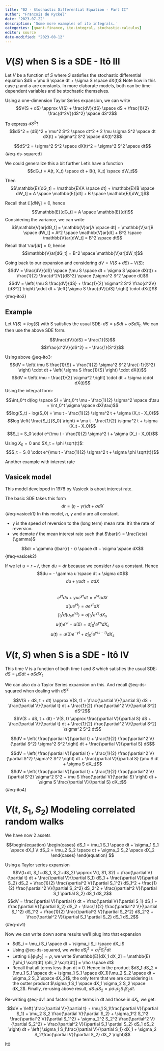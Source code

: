 ```yaml
---
title: "02 - Stochastic Differential Equation - Part II"
author: "Francois de Ryckel"
date: "2023-07-22"
description: 'Some more examples of ito integrals.'
categories: [quant-finance, ito-integral, stochastic-calculus]
editor: source
date-modified: "2023-08-12"
---
```



# $V(S)$ when S is a SDE - Itô III 

Let $V$ be a function of $S$ where $S$ satisfies the stochastic differential equation $dS = \mu S \space dt + \sigma S \space dX(t)$ Note how in this case $\mu$ and $\sigma$ are constants.  In more elaborate models, both can be time-dependent variables and be stochastic themselves. 

Using a one-dimension Taylor Series expansion, we can write $$V(S + dS) \approx V(S) + \frac{dV}{dS} \space dS + \frac{1}{2} \frac{d^2V}{dS^2} \space dS^2$$ 

To express $dS^2$? 
$$dS^2 = (dS)^2 = \mu^2 S^2 \space dt^2 + 2 \mu \sigma S^2  \space dt dX(t) + \sigma^2 S^2 \space dX(t)^2$$ 

$$dS^2 = \sigma^2 S^2 \space dX(t)^2 = \sigma^2 S^2 \space dt$$ {#eq-ds-squared}

::: {.callout-tip}
We could generalize this a bit further
Let's have a function $$dG_t = A(t, X_t) \space dt + B(t, X_t) \space dW_t$$ 

Then $$\mathbb{E}[dG_t] = \mathbb{E}[A \space dt] + \mathbb{E}[B \space dW_t] = A \space \mathbb{E}[dt] + B \space \mathbb{E}[dW_t]$$ 

Recall that $\mathbb{E}[dW_t] = 0$, hence
$$\mathbb{E}[dG_t] = A \space \mathbb{E}[dt]$$ 
Considering the variance, we can write 
$$\mathbb{V}ar[dG_t] = \mathbb{V}ar[A \space dt] + \mathbb{V}ar[B \space dW_t] = A^2 \space \mathbb{V}ar[dt] + B^2 \space \mathbb{V}ar[dW_t] = B^2 \space dt$$ 
Recall that $\mathbb{V}ar[dt] = 0$, hence
$$\mathbb{V}ar[dG_t] = B^2 \space \mathbb{V}ar[dW_t]$$ 


:::

Going back to our expansion and considering $dV = V(S+dS) - V(S)$: 
$$dV = \frac{dV}{dS} \space (\mu S \space dt + \sigma S \space dX(t)) + \frac{1}{2} \frac{d^2V}{dS^2} \space (\sigma^2 S^2 \space dt)$$
$$dV = \left( \mu S \frac{dV}{dS} + \frac{1}{2} \sigma^2 S^2 \frac{d^2V}{dS^2} \right) \cdot dt + \left( \sigma S \frac{dV}{dS} \right) \cdot dX(t)$$ {#eq-ito3}

::: {.callout-note}

# Example 

Let $V(S) = log(S)$ with S satisfies the usual SDE: $dS = \mu S dt + \sigma S dX_t$. We can then use the above SDE form. 

$$\frac{dV}{dS} = \frac{1}{S}$$
$$\frac{d^2V}{dS^2} = - \frac{1}{S^2}$$

Using above @eq-ito3: 
$$dV = \left( \mu S \frac{1}{S} + \frac{1}{2} \sigma^2 S^2 \frac{-1}{S^2} \right) \cdot dt + \left( \sigma S \frac{1}{S} \right) \cdot dX(t)$$
$$dV = \left( \mu - \frac{1}{2} \sigma^2  \right) \cdot dt + \sigma  \cdot dX(t)$$
Using the integral form: 

$$\int_0^t d(log \space S) = \int_0^t \mu - \frac{1}{2} \sigma^2 \space d\tau + \int_0^t \sigma \space dX(\tau)$$ 
$$log(S_t) - log(S_0) = \mu t - \frac{1}{2} \sigma^2 t + \sigma (X_t - X_0)$$ 
$$log \left( \frac{S_t}{S_0} \right) = \mu t - \frac{1}{2} \sigma^2 t + \sigma (X_t - X_0)$$ 
$$S_t = S_0 \cdot e^{\mu t - \frac{1}{2} \sigma^2 t + \sigma (X_t - X_0)}$$ 

Using $X_0 = 0$ and $X_t = \phi \sqrt{t}$: 
$$S_t = S_0 \cdot e^{\mu t - \frac{1}{2} \sigma^2 t + \sigma \phi \sqrt{t}}$$

:::

Another example with interest rate 

::: {.callout-note}

# Vasicek model 

This model developed in 1978 by Vasicek is about interest rate. 

The basic SDE takes this form $$dr = (\eta - \gamma r) dt + \sigma dX$$ {#eq-vasicek1}  In this model, $\eta$, $\gamma$ and $\sigma$ are all constant.  

* $\gamma$ is the speed of reversion to the (long term) mean rate.  It's the rate of reversion. 
* we demote $\bar{r}$ the mean interest rate such that $\bar{r} = \frac{\eta}{\gamma}$

$$dr = \gamma (\bar{r} - r) \space dt + \sigma \space dX$$ {#eq-vasicek2}

If we let $u = r - \bar{r}$, then $du = dr$ because we consider $\bar{r}$ as a constant. Hence 
$$du = - \gamma u \space dt + \sigma dX$$
$$du + \gamma u dt = \sigma dX$$  
$$e^{\gamma t} du + \gamma u e^{\gamma t} dt = e^{\gamma t} \sigma dX$$
$$d(u e^{\gamma t}) = \sigma e^{\gamma t} dX$$
$$\int_0^t d(u_s e^{\gamma s}) = \sigma \int_0^t e^{\gamma s} dX_s$$ 
$$u(t) e^{\gamma t} - u(0) = \sigma \int_0^t e^{\gamma s} dX_s$$ 
$$u(t) = u(0) e^{-\gamma t} +  \sigma \int_0^t e^{\gamma (s - t)} dX_s$$

:::

# $V(t, S)$ when S is a SDE - Itô IV 

This time $V$ is a function of both time $t$ and $S$ which satisfies the usual SDE: $dS = \mu S dt + \sigma S dX_t$

We can also do a Taylor Series expansion on this.  And recall @eq-ds-squared when dealing with $dS^2$

$$V(S + dS, t + dt) \approx V(S, t) + \frac{\partial V}{\partial S} dS + \frac{\partial V}{\partial t} dt + \frac{1}{2} \frac{\partial^2 V}{\partial S^2} dS^2$$
$$V(S + dS, t + dt) - V(S, t) \approx \frac{\partial V}{\partial S} dS + \frac{\partial V}{\partial t} dt + \frac{1}{2} \frac{\partial^2 V}{\partial S^2} \sigma^2 S^2 dt$$

$$dV = \left( \frac{\partial V}{\partial t} + \frac{1}{2} \frac{\partial^2 V}{\partial S^2} \sigma^2 S^2 \right) dt + \frac{\partial V}{\partial S} dS$$

$$dV = \left( \frac{\partial V}{\partial t} + \frac{1}{2} \frac{\partial^2 V}{\partial S^2} \sigma^2 S^2 \right) dt + \frac{\partial V}{\partial S} (\mu S dt + \sigma S dX_t)$$
$$dV = \left( \frac{\partial V}{\partial t} + \frac{1}{2} \frac{\partial^2 V}{\partial S^2} \sigma^2 S^2 + \mu S \frac{\partial V}{\partial S}  \right) dt + \sigma S \frac{\partial V}{\partial S} dX_t$$ {#eq-ito4}

# $V(t, S_1, S_2)$ Modeling correlated random walks 

We have now 2 assets 

$$\begin{equation} 
  \begin{cases}
    dS_1 = \mu_1 S_1 \space dt + \sigma_1 S_1 \space dX_1 \\
    dS_2 = \mu_2 S_2 \space dt + \sigma_2 S_2 \space dX_2
  \end{cases}
\end{equation} $$

Using a Taylor series expansion 
$$V(t+dt, S_1+dS_1, S_2+dS_2) \approx V(t, S1, S2) + 
          \frac{\partial V}{\partial t} dt + 
          \frac{\partial V}{\partial S_1} dS_1 + 
          \frac{\partial V}{\partial S_2} dS_2 + 
          \frac{1}{2} \frac{\partial^2 V}{\partial S_1^2} dS_1^2 + 
           \frac{1}{2} \frac{\partial^2 V}{\partial S_2^2} dS_2^2 + 
           \frac{\partial^2 V}{\partial S_1 \partial S_2} dS_1 dS_2$$
$$dV = \frac{\partial V}{\partial t} dt + 
    \frac{\partial V}{\partial S_1} dS_1 + \frac{\partial V}{\partial S_2} dS_2 + 
     \frac{1}{2} \frac{\partial^2 V}{\partial S_1^2} dS_1^2 + 
     \frac{1}{2} \frac{\partial^2 V}{\partial S_2^2} dS_2^2 + 
     \frac{\partial^2 V}{\partial S_1 \partial S_2} dS_1 dS_2$$ {#eq-dv1}

Now we can write down some results we'll plug into that expansion 

* $dS_i = \mu_i S_i \space dt + \sigma_i S_i \space dX_i$ 
* Using @eq-ds-squared, we write $dS_i^2 = \sigma_i^2 S_i^2 dt$
* Letting $\mathbb{E}[\phi_1 \phi_2] = \rho$, we write $\mathbb{E}[dX_1 dX_2] = \mathbb{E}[\phi_1 \sqrt{dt} \phi_2 \sqrt{dt}] = \rho \space dt$ 
* Recall that all terms less than dt = 0.  Hence in the product $dS_1 dS_2 = (\mu_1 S_1 \space dt + \sigma_1 S_1 \space dX_1)(\mu_2 S_2 \space dt + \sigma_2 S_2 \space dX_2)$, the only term that we are considering is the outter product $\sigma_1 S_1 \space dX_1 \sigma_2 S_2 \space dX_2$.  Finally, re-using above result, $dS_1 dS_2 = \rho \sigma_1 \sigma_2 S_1 S_2 dt$.  

Re-writing @eq-dv1 and factoring the terms in dt and those in $dX_t$, we get: 
$$dV = \left( \frac{\partial V}{\partial t} + 
              \mu_1 S_1\frac{\partial V}{\partial S_1} + 
              \mu_2 S_2 \frac{\partial V}{\partial S_2} + 
              \sigma_1^2 S_1^2 \frac{\partial^2 V}{\partial S_1^2} + 
              \sigma_2^2 S_2^2 \frac{\partial^2 V}{\partial S_2^2} + 
              \frac{\partial^2 V}{\partial S_1 \partial S_2} dS_1 dS_2 \right) dt + \left( \sigma_1 S_1\frac{\partial V}{\partial S_1} dX_1 + \sigma_2 S_2\frac{\partial V}{\partial S_2} dX_2 \right)$$




Itô





